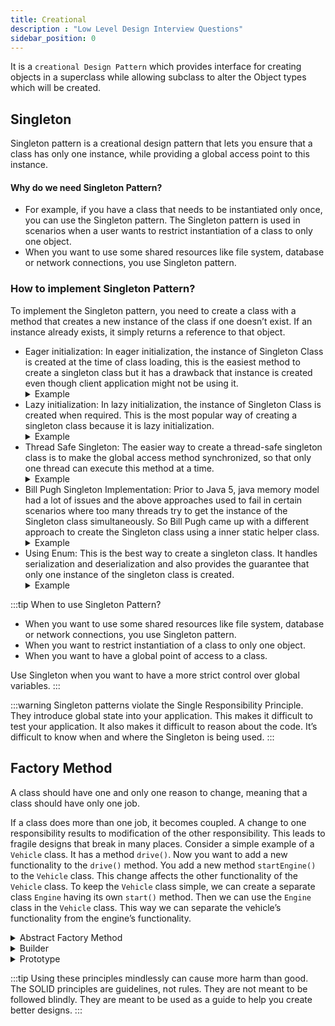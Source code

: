 ```yaml
---
title: Creational
description : "Low Level Design Interview Questions"
sidebar_position: 0
---
```



It is a `creational Design Pattern` which provides interface for creating objects in a superclass while allowing
subclass to alter the Object types which will be created.


## Singleton
Singleton pattern is a creational design pattern that lets you ensure that a class has only one instance, while providing a global access point to this instance.
#### Why do we need Singleton Pattern?
- For example, if you have a class that needs to be instantiated only once, you can use the Singleton pattern. The Singleton pattern is used in scenarios when a user wants to restrict instantiation of a class to only one
object.
- When you want to use some shared resources like file system, database or network connections, you use Singleton pattern.

### How to implement Singleton Pattern?
To implement the Singleton pattern, you need to create a class with a method that creates a new instance of the class if one doesn’t exist. If an instance already exists, it simply returns a reference to that object.

- Eager initialization: In eager initialization, the instance of Singleton Class is created at the time of class loading, this is the easiest method to create a singleton class but it has a drawback that instance is created even though client application might not be using it.
    <details>
    <summary>Example</summary>
    ```java
    public class Singleton {
        private static Singleton instance;
        private Singleton() {
        }
        public static Singleton getInstance() {
            if (instance == null) {
                instance = new Singleton();
            }
            return instance;
        }
    }
    ```
    </details>
- Lazy initialization: In lazy initialization, the instance of Singleton Class is created when required. This is the most popular way of creating a singleton class because it is lazy initialization.
    <details>
    <summary>Example</summary>
    ```java
    public class Singleton {
        private static Singleton instance;
        private Singleton() {
        }
        public static Singleton getInstance() {
            if (instance == null) {
                instance = new Singleton();
            }
            return instance;
        }
    }
    ```
    </details>
- Thread Safe Singleton: The easier way to create a thread-safe singleton class is to make the global access method synchronized, so that only one thread can execute this method at a time.
    <details>
    <summary>Example</summary>
    ```java
    public class Singleton {
        private static Singleton instance;
        private Singleton() {
        }
        public static synchronized Singleton getInstance() {
            if (instance == null) {
                instance = new Singleton();
            }
            return instance;
        }
    }
    ```
    </details>
- Bill Pugh Singleton Implementation: Prior to Java 5, java memory model had a lot of issues and the above approaches used to fail in certain scenarios where too many threads try to get the instance of the Singleton class simultaneously. So Bill Pugh came up with a different approach to create the Singleton class using a inner static helper class.
    <details>
    <summary>Example</summary>
    ```java
    public class Singleton {
        private Singleton() {
        }
        private static class SingletonHelper {
            private static final Singleton INSTANCE = new Singleton();
        }
        public static Singleton getInstance() {
            return SingletonHelper.INSTANCE;
        }
    }
    ```
    </details>
- Using Enum: This is the best way to create a singleton class. It handles serialization and deserialization and also provides the guarantee that only one instance of the singleton class is created.
    <details>
    <summary>Example</summary>
    ```java
    public enum Singleton {
        INSTANCE;
        public void doSomething() {
        }
    }
    ```
    </details>

:::tip When to use Singleton Pattern?
- When you want to use some shared resources like file system, database or network connections, you use Singleton pattern.
- When you want to restrict instantiation of a class to only one object.
- When you want to have a global point of access to a class.

Use Singleton when you want to have a more strict control over global variables.
:::

:::warning
Singleton patterns violate the Single Responsibility Principle. They introduce global state into your application. This makes it difficult to test your application. It also makes it difficult to reason about the code. It’s difficult to know when and where the Singleton is being used.
:::


## Factory Method
A class should have one and only one reason to change, meaning that a class should have only one job.

If a class does more than one job, it becomes coupled. A change to one responsibility results to modification of the other responsibility. This leads to fragile designs that break in many places.
Consider a simple example of a `Vehicle` class. It has a method `drive()`. Now you want to add a new functionality to the `drive()` method. You add a new method `startEngine()` to the `Vehicle` class. This change affects the other functionality of the `Vehicle` class. To keep the `Vehicle` class simple, we can create a separate class `Engine` having its own `start()` method. Then we can use the `Engine` class in the `Vehicle` class. This way we can separate the vehicle’s functionality from the engine’s functionality.

<details>
<summary>Abstract Factory Method</summary>
Every subclass or derived class should be substitutable for their base or parent class.
</details>

<details>
<summary>Builder</summary>
A client should never be forced to implement an interface that it doesn’t use or clients shouldn’t be forced to depend on methods they do not use.
</details>

<details>
<summary>Prototype</summary>
Entities must depend on abstractions not on concretions. It states that the high-level module must not depend on the low-level module, but they should depend on abstractions.
</details>

:::tip
Using these principles mindlessly can cause more harm than good. The SOLID principles are guidelines, not rules. They are not meant to be followed blindly. They are meant to be used as a guide to help you create better designs.
:::

